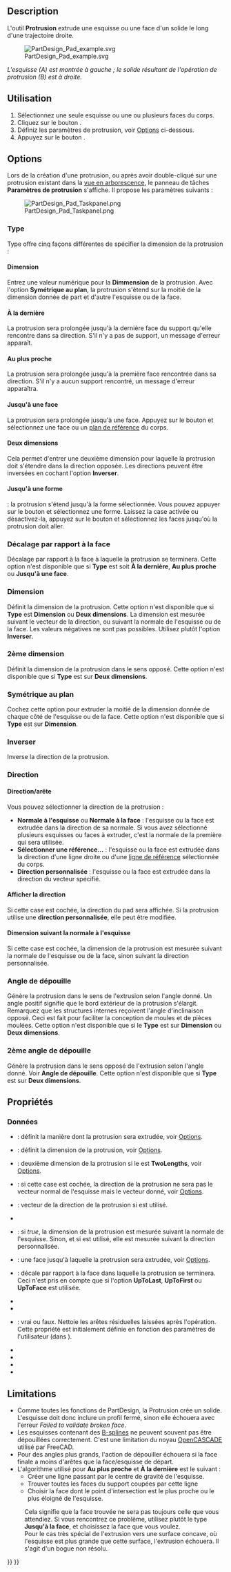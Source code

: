 <languages/>

{{Docnav/fr
|[[PartDesign_CoordinateSystem/fr|Système de coordonnées]]
|[[PartDesign_Revolution/fr|Révolution]]
|[[PartDesign_Workbench/fr|Atelier PartDesign]]
|IconL=PartDesign_CoordinateSystem.svg
|IconR=PartDesign_Revolution.svg
|IconC=Workbench_PartDesign.svg
}}

{{GuiCommand/fr
|Name=PartDesign Pad
|Name/fr=PartDesign Protrusion 
|MenuLocation=PartDesign → Créer une fonction additive → Protrusion
|Workbenches=[[PartDesign_Workbench/fr|PartDesign]]
|SeeAlso=[[PartDesign_Pocket/fr|PartDesign Cavité]]
}}

==Description==

L'outil '''Protrusion''' extrude une esquisse ou une face d'un solide le long d'une trajectoire droite.

[[File:PartDesign Pad example.svg|none]]

''L'esquisse (A) est montrée à gauche ; le solide résultant de l'opération de protrusion (B) est à droite.''

<span id="Usage"></span>
==Utilisation==

# Sélectionnez une seule esquisse ou une ou plusieurs faces du corps.
# Cliquez sur le bouton {{Button|[[Image:PartDesign_Pad.svg|16px]] [[PartDesign_Pad/fr|Protrusion]]}}.
# Définiz les paramètres de protrusion, voir [[#Options|Options]] ci-dessous.
# Appuyez sur le bouton {{Button|OK}}.

==Options==

Lors de la création d'une protrusion, ou après avoir double-cliqué sur une protrusion existant dans la [[Tree_view/fr|vue en arborescence]], le panneau de tâches '''Paramètres de protrusion''' s'affiche. Il propose les paramètres suivants :

[[Image:PartDesign_Pad_Taskpanel.png|frame|left]]

===Type===

Type offre cinq façons différentes de spécifier la dimension de la protrusion :

====Dimension====

Entrez une valeur numérique pour la '''Dimmension''' de la protrusion. Avec l'option '''Symétrique au plan''', la protrusion s'étend sur la moitié de la dimension donnée de part et d'autre l'esquisse ou de la face.

<span id="To_last"></span>
====À la dernière====

La protrusion sera prolongée jusqu'à la dernière face du support qu'elle rencontre dans sa direction. S'il n'y a pas de support, un message d'erreur apparaît.

<span id="To_first"></span>
====Au plus proche====

La protrusion sera prolongée jusqu'à la première face rencontrée dans sa direction. S'il n'y a aucun support rencontré, un message d'erreur apparaîtra.

<span id="Up_to_face"></span>
====Jusqu'à une face====

La protrusion sera prolongée jusqu'à une face. Appuyez sur le bouton {{Button|Sélectionner une face}} et sélectionnez une face ou un [[PartDesign_Plane/fr|plan de référence]] du corps.

<span id="Two_dimensions"></span>
====Deux dimensions====

Cela permet d'entrer une deuxième dimension pour laquelle la protrusion doit s'étendre dans la direction opposée. Les directions peuvent être inversées en cochant l'option '''Inverser'''.

<span id="Up_to_shape"></span>
====Jusqu'à une forme====

{{Version/fr|1.0}} : la protrusion s'étend jusqu'à la forme sélectionnée. Vous pouvez appuyer sur le bouton {{Button|Sélectionner une forme}} et sélectionnez une forme. Laissez la case {{Button|Sélectionner toutes les faces}} activée ou désactivez-la, appuyez sur le bouton {{Button|Sélectionner des faces}} et sélectionnez les faces jusqu'où la protrusion doit aller.

<span id="Offset_to_face"></span>
=== Décalage par rapport à la face ===

Décalage par rapport à la face à laquelle la protrusion se terminera. Cette option n'est disponible que si '''Type''' est soit '''À la dernière''', '''Au plus proche''' ou '''Jusqu'à une face'''.

<span id="Length"></span>
===Dimension===

Définit la dimension de la protrusion. Cette option n'est disponible que si '''Type''' est '''Dimension''' ou '''Deux dimensions'''. La dimension est mesurée suivant le vecteur de la direction, ou suivant la normale de l'esquisse ou de la face. Les valeurs négatives ne sont pas possibles. Utilisez plutôt l'option '''Inverser'''.

<span id="2nd_length"></span>
=== 2ème dimension ===

Définit la dimension de la protrusion dans le sens opposé. Cette option n'est disponible que si '''Type''' est sur '''Deux dimensions'''.

<span id="Symmetric_to_plane"></span>
===Symétrique au plan===

Cochez cette option pour extruder la moitié de la dimension donnée de chaque côté de l'esquisse ou de la face. Cette option n'est disponible que si '''Type''' est sur '''Dimension'''.

<span id="Reversed"></span>
=== Inverser ===

Inverse la direction de la protrusion.

<span id="Direction"></span>
===Direction ===

<span id="Direction/edge"></span>
==== Direction/arête ====

Vous pouvez sélectionner la direction de la protrusion :

* '''Normale à l'esquisse''' ou '''Normale à la face''' : l'esquisse ou la face est extrudée dans la direction de sa normale. Si vous avez sélectionné plusieurs esquisses ou faces à extruder, c'est la normale de la première qui sera utilisée.
* '''Sélectionner une référence...''' : l'esquisse ou la face est extrudée dans la direction d'une ligne droite ou d'une [[PartDesign_Line/fr|ligne de référence]] sélectionnée du corps.
* '''Direction personnalisée''' : l'esquisse ou la face est extrudée dans la direction du vecteur spécifié.

<span id="Show_direction"></span>
==== Afficher la direction ==== 

Si cette case est cochée, la direction du pad sera affichée. Si la protrusion utilise une '''direction personnalisée''', elle peut être modifiée.

<span id="Length_along_sketch_normal"></span>
==== Dimension suivant la normale à l'esquisse ====

Si cette case est cochée, la dimension de la protrusion est mesurée suivant la normale de l'esquisse ou de la face, sinon suivant la direction personnalisée.

<span id="Taper_angle"></span>
=== Angle de dépouille ===

Génère la protrusion dans le sens de l'extrusion selon l'angle donné. Un angle positif signifie que le bord extérieur de la protrusion s'élargit. Remarquez que les structures internes reçoivent l'angle d'inclinaison opposé. Ceci est fait pour faciliter la conception de moules et de pièces moulées. Cette option n'est disponible que si le '''Type''' est sur '''Dimension''' ou '''Deux dimensions'''.

<span id="2nd_taper_angle"></span>
=== 2ème angle de dépouille ===

Génère la protrusion dans le sens opposé de l'extrusion selon l'angle donné. Voir '''Angle de dépouille'''. Cette option n'est disponible que si '''Type''' est sur '''Deux dimensions'''.

<span id="Properties"></span>
==Propriétés==

<span id="Data"></span>
===Données===

{{TitleProperty|Pad}}

* {{PropertyData|Type|Enumeration}} : définit la manière dont la protrusion sera extrudée, voir [[#Options|Options]].
* {{PropertyData|Length|Length}} : définit la dimension de la protrusion, voir [[#Options|Options]].
* {{PropertyData|Length2|Length}} : deuxième dimension de la protrusion si le {{PropertyData|Type}} est '''TwoLengths''', voir [[#Options|Options]].
* {{PropertyData|Use Custom Vector|Bool}} : si cette case est cochée, la direction de la protrusion ne sera pas le vecteur normal de l'esquisse mais le vecteur donné, voir [[#Options|Options]].
* {{PropertyData|Direction|Vector}} : vecteur de la direction de la protrusion si {{PropertyData|Use Custom Vector}} est utilisé.
* {{PropertyData|Reference Axis|LinkSub}}
* {{PropertyData|Along Sketch Normal|Bool}} : si ''true'', la dimension de la protrusion est mesurée suivant la normale de l'esquisse. Sinon, et si {{PropertyData|Use Custom Vector}} est utilisé, elle est mesurée suivant la direction personnalisée.
* {{PropertyData|Up To Face|LinkSub}} : une face jusqu'à laquelle la protrusion sera extrudée, voir [[#Options|Options]].
* {{PropertyData|Offset|Length}} : décale par rapport à la face dans laquelle la protrusion se terminera. Ceci n'est pris en compte que si l'option {{PropertyData|Type}} '''UpToLast''', '''UpToFirst''' ou '''UpToFace''' est utilisée.
* {{PropertyData|Taper Angle|Angle}}
* {{PropertyData|Taper Angle2|Angle}}

{{TitleProperty|Part Design}}

* {{PropertyData|Refine|Bool}} : vrai ou faux. Nettoie les arêtes résiduelles laissées après l'opération. Cette propriété est initialement définie en fonction des paramètres de l'utilisateur (dans {{MenuCommand|Préférences → PartDesign → Général → Paramètres des modèles}}).

{{TitleProperty|Sketch Based}}

* {{PropertyData|Profile|LinkSub}}
* {{PropertyData|Midplane|Bool}}
* {{PropertyData|Reversed|Bool}}
* {{PropertyData|Allow Multi Face|Bool}}

==Limitations==

<div class="mw-translate-fuzzy">
* Comme toutes les fonctions de PartDesign, la Protrusion crée un solide. L'esquisse doit donc inclure un profil fermé, sinon elle échouera avec l'erreur ''Failed to validate broken face''.
* Les esquisses contenant des [[B-Splines/fr|B-splines]] ne peuvent souvent pas être dépouillées correctement. C'est une limitation du noyau [[OpenCASCADE/fr|OpenCASCADE]] utilisé par FreeCAD.
* Pour des angles plus grands, l'action de dépouiller échouera si la face finale a moins d'arêtes que la face/esquisse de départ.
* L'algorithme utilisé pour '''Au plus proche''' et '''À la dernière''' est le suivant :
** Créer une ligne passant par le centre de gravité de l'esquisse.
** Trouver toutes les faces du support coupées par cette ligne
** Choisir la face dont le point d'intersection est le plus proche ou le plus éloigné de l'esquisse.
: Cela signifie que la face trouvée ne sera pas toujours celle que vous attendiez. Si vous rencontrez ce problème, utilisez plutôt le type '''Jusqu'à la face''', et choisissez la face que vous voulez.
: Pour le cas très spécial de l'extrusion vers une surface concave, où l'esquisse est plus grande que cette surface, l'extrusion échouera. Il s'agit d'un bogue non résolu.
</div>


{{Docnav/fr
|[[PartDesign_CoordinateSystem/fr|Système de coordonnées]]
|[[PartDesign_Revolution/fr|Révolution]]
|[[PartDesign_Workbench/fr|Atelier PartDesign]]
|IconL=PartDesign_CoordinateSystem.svg
|IconR=PartDesign_Revolution.svg
|IconC=Workbench_PartDesign.svg
}}

{{PartDesign Tools navi{{#translation:}}}}
{{Userdocnavi{{#translation:}}}}